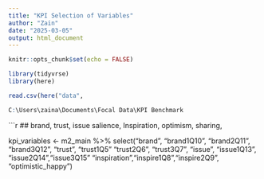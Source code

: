 ---
title: "KPI Selection of Variables"
author: "Zain"
date: "2025-03-05"
output: html_document
---

```{r setup, include=FALSE}
knitr::opts_chunk$set(echo = FALSE)
```

```{r}

library(tidyvrse)
library(here)

```

```{r}

read.csv(here("data", 

C:\Users\zaina\Documents\Focal Data\KPI Benchmark

```


```{r}
## brand, trust, issue salience, Inspiration, optimism, sharing, 

  kpi_variables <- m2_main %>%
  select("brand", "brand1Q10", "brand2Q11", "brand3Q12", "trust", "trust1Q5" "trust2Q6", "trust3Q7", "issue", 
   "issue1Q13", "issue2Q14","issue3Q15" "inspiration","inspire1Q8","inspire2Q9", "optimistic_happy")


